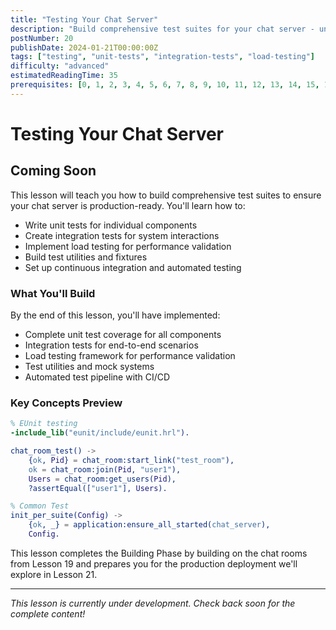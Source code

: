 ```yaml
---
title: "Testing Your Chat Server"
description: "Build comprehensive test suites for your chat server - unit tests, integration tests, load testing, and quality assurance for production readiness"
postNumber: 20
publishDate: 2024-01-21T00:00:00Z
tags: ["testing", "unit-tests", "integration-tests", "load-testing"]
difficulty: "advanced"
estimatedReadingTime: 35
prerequisites: [0, 1, 2, 3, 4, 5, 6, 7, 8, 9, 10, 11, 12, 13, 14, 15, 16, 17, 18, 19]
---
```


# Testing Your Chat Server

## Coming Soon

This lesson will teach you how to build comprehensive test suites to ensure your chat server is production-ready. You'll learn how to:

- Write unit tests for individual components
- Create integration tests for system interactions
- Implement load testing for performance validation
- Build test utilities and fixtures
- Set up continuous integration and automated testing

### What You'll Build

By the end of this lesson, you'll have implemented:
- Complete unit test coverage for all components
- Integration tests for end-to-end scenarios
- Load testing framework for performance validation
- Test utilities and mock systems
- Automated test pipeline with CI/CD

### Key Concepts Preview

```erlang
% EUnit testing
-include_lib("eunit/include/eunit.hrl").

chat_room_test() ->
    {ok, Pid} = chat_room:start_link("test_room"),
    ok = chat_room:join(Pid, "user1"),
    Users = chat_room:get_users(Pid),
    ?assertEqual(["user1"], Users).

% Common Test
init_per_suite(Config) ->
    {ok, _} = application:ensure_all_started(chat_server),
    Config.
```

This lesson completes the Building Phase by building on the chat rooms from Lesson 19 and prepares you for the production deployment we'll explore in Lesson 21.

---

_This lesson is currently under development. Check back soon for the complete content!_